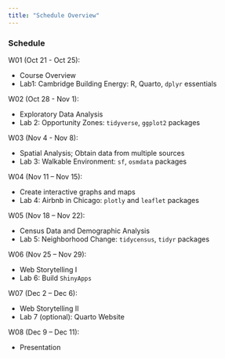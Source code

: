 ```yaml
---
title: "Schedule Overview"
---
```


### Schedule

W01 (Oct 21 - Oct 25):

-   Course Overview
-   Lab1: Cambridge Building Energy: R, Quarto, `dplyr` essentials

W02 (Oct 28 - Nov 1):

-   Exploratory Data Analysis
-   Lab 2: Opportunity Zones: `tidyverse`, `ggplot2` packages

W03 (Nov 4 - Nov 8):

-   Spatial Analysis; Obtain data from multiple sources
-   Lab 3: Walkable Environment: `sf`, `osmdata` packages

W04 (Nov 11 -- Nov 15):

-   Create interactive graphs and maps
-   Lab 4: Airbnb in Chicago: `plotly` and `leaflet` packages

W05 (Nov 18 -- Nov 22):

-   Census Data and Demographic Analysis
-   Lab 5: Neighborhood Change: `tidycensus`, `tidyr` packages

W06 (Nov 25 -- Nov 29):

-   Web Storytelling I
-   Lab 6: Build `ShinyApps`

W07 (Dec 2 -- Dec 6):

-   Web Storytelling II
-   Lab 7 (optional): Quarto Website

W08 (Dec 9 -- Dec 11):

-   Presentation
